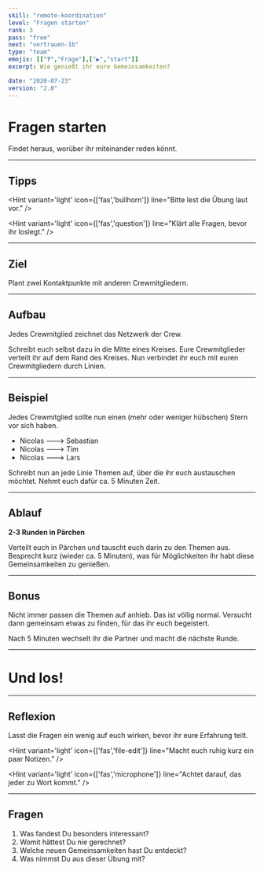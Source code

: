 ```yaml
---
skill: "remote-koordination"
level: "Fragen starten"
rank: 3
pass: "free"
next: "vertrauen-1b"
type: "team"
emojis: [["❓","Frage"],["▶️","start"]]
excerpt: Wie genießt ihr eure Gemeinsamkeiten?

date: "2020-07-23"
version: "2.0"
---
```


# <Emoji symbol="❓" label="Frage"/><Emoji symbol="▶️" label="start"/>
# Fragen starten

Findet heraus, worüber ihr miteinander reden könnt.

---

## Tipps

<Hint variant='light' icon={['fas','bullhorn']}
line="Bitte lest die Übung laut vor."
/>

<Hint variant='light' icon={['fas','question']}
line="Klärt alle Fragen, bevor ihr loslegt."
/>

---

## Ziel

Plant zwei Kontaktpunkte mit anderen Crewmitgliedern.

---

## Aufbau

Jedes Crewmitglied zeichnet das Netzwerk der Crew.

Schreibt euch selbst dazu in die Mitte eines Kreises.
Eure Crewmitglieder verteilt ihr auf dem Rand des Kreises.
Nun verbindet ihr euch mit euren Crewmitgliedern durch Linien.

---

## Beispiel

Jedes Crewmitglied sollte nun einen (mehr oder weniger hübschen) Stern vor sich haben.

* Nicolas ---> Sebastian
* Nicolas ---> Tim
* Nicolas ---> Lars

Schreibt nun an jede Linie Themen auf, über die ihr euch austauschen möchtet.
Nehmt euch dafür ca. 5 Minuten Zeit.

---

## Ablauf

**2-3 Runden in Pärchen**

Verteilt euch in Pärchen und tauscht euch darin zu den Themen aus.
Besprecht kurz (wieder ca. 5 Minuten), was für Möglichkeiten ihr habt diese Gemeinsamkeiten zu genießen.

---

## Bonus

Nicht immer passen die Themen auf anhieb.
Das ist völlig normal. 
Versucht dann gemeinsam etwas zu finden, für das ihr euch begeistert.

Nach 5 Minuten wechselt ihr die Partner und macht die nächste Runde.

---

# <Emoji symbol="👉" label="GoGoGo"/>
# Und los!

---

## Reflexion

Lasst die Fragen ein wenig auf euch wirken, bevor ihr eure Erfahrung teilt.

<Hint variant='light' icon={['fas','file-edit']}
line="Macht euch ruhig kurz ein paar Notizen."
/>

<Hint variant='light' icon={['fas','microphone']}
line="Achtet darauf, das jeder zu Wort kommt."
/>

---

## Fragen

1. Was fandest Du besonders interessant?
2. Womit hättest Du nie gerechnet?
3. Welche neuen Gemeinsamkeiten hast Du entdeckt?
4. Was nimmst Du aus dieser Übung mit?

